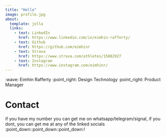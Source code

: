 ```yaml
---
title: "Hello"
image: profile.jpg
about:
  template: jolla
  links:
    - text: LinkedIn
      href: https://www.linkedin.com/in/eimhin-rafferty/
    - text: Github
      href: https://github.com/eimhinr
    - text: Strava
      href: https://www.strava.com/athletes/15882927
    - text: Instagram
      href: https://www.instagram.com/eimhinr/
---
```

:wave:
Eimhin Rafferty
:point_right: Design Technology 
:point_right: Product Manager 

# Contact 
if you have my number you can get me on whatsapp/telegram/signal, if you dont, you can get me at any of the linked socials :point_down::point_down::point_down:! 